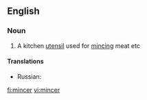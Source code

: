 ==English==

===Noun===
{{en-noun}}

# A kitchen [[utensil]] used for [[mince|mincing]] meat etc

====Translations====
{{top}}
{{mid}}
* Russian: {{t|ru|мясорубка|f|sc=Cyrl|tr=m'asorúbka}}
{{bottom}}

[[fi:mincer]]
[[vi:mincer]]